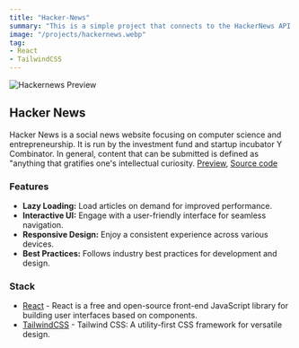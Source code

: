```yaml
---
title: "Hacker-News"
summary: "This is a simple project that connects to the HackerNews API and displays the latest articles using React (with Vite) and Tailwind CSS."
image: "/projects/hackernews.webp"
tag: 
- React
- TailwindCSS
---
```


![Hackernews Preview](/projects/hackernews.webp)

## Hacker News
Hacker News is a social news website focusing on computer science and entrepreneurship. It is run by the investment fund and startup incubator Y Combinator. In general, content that can be submitted is defined as "anything that gratifies one's intellectual curiosity.
[Preview](https://hackernews.wiscaksono.com), [Source code](https://github.com/wiscaksono/hackernews)

### Features
- **Lazy Loading:** Load articles on demand for improved performance.
- **Interactive UI:** Engage with a user-friendly interface for seamless navigation.
- **Responsive Design:** Enjoy a consistent experience across various devices.
- **Best Practices:** Follows industry best practices for development and design.

### Stack
- [React](https://react.dev) - React is a free and open-source front-end JavaScript library for building user interfaces based on components.
- [TailwindCSS](https://tailwindcss.com) - Tailwind CSS: A utility-first CSS framework for versatile design.
